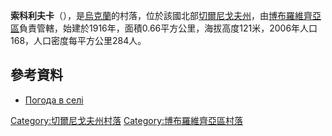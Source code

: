 {{coord|50|33|0|N|31|21|49|E|scale:100000|display=title}}

'''索科利夫卡'''（{{lang-uk|Соколівка}}），是[[烏克蘭|烏克蘭]]的村落，位於該國北部[[切爾尼戈夫州|切爾尼戈夫州]]，由[[博布羅維齊亞區|博布羅維齊亞區]]負責管轄，始建於1916年，面積0.66平方公里，海拔高度121米，2006年人口168，人口密度每平方公里284人。

==參考資料==
*[http://weather.in.ua/ua/chernigovskaja/24393 Погода в селі ] {{Wayback|url=http://weather.in.ua/ua/chernigovskaja/24393 |date=20111220141958 }}

[[Category:切爾尼戈夫州村落|Category:切爾尼戈夫州村落]]
[[Category:博布羅維齊亞區村落|Category:博布羅維齊亞區村落]]


{{Chernihiv-geo-stub}}